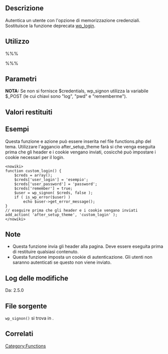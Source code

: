 {{Languages|
{{en|Function Reference/wp_signon}}
{{it|Riferimento funzioni/wp_signon}}
}}

== Descrizione ==

Autentica un utente con l'opzione di memorizzazione credenziali. Sostituisce la funzione deprecata [[Function_Reference/wp_login|wp_login]].

== Utilizzo ==

%%% <?php wp_signon( $credentials, $secure_cookie ) ?> %%%

== Parametri ==

{{it:Parameter|$credentials|array|Informazioni dell'utente per effettuare l'autenticazione.|opzionale}}
{{it:Parameter|$secure_cookie|boolean|Indica se utilizzare cookie sicuri.|opzionale}}

'''NOTA:''' Se non si fornisce $credentials, wp_signon utilizza la variabile $_POST (le cui chiavi sono "log", "pwd" e "rememberme").

== Valori restituiti ==

{{it:Return||object|Un [[it:Riferimento_classi/WP_Error|WP_Error]] in caso di fallimento, un [[Class_Reference/WP_User|WP_User]] in caso di successo.}}

== Esempi ==
Questa funzione e azione può essere inserita nel file functions.php del tema.
Utilizzare l'aggancio after_setup_theme farà si che venga eseguita prima che gli header e i cookie vengano inviati, cosicché può impostare i cookie necessari per il login.
<pre><nowiki>
function custom_login() {
	$creds = array();
	$creds['user_login'] = 'esempio';
	$creds['user_password'] = 'password';
	$creds['remember'] = true;
	$user = wp_signon( $creds, false );
	if ( is_wp_error($user) )
		echo $user->get_error_message();
}
// eseguire prima che gli header e i cookie vengano inviati
add_action( 'after_setup_theme', 'custom_login' );
</nowiki></pre>

== Note ==

*Questa funzione invia gli header alla pagina. Deve essere eseguita prima di restituire qualsiasi contenuto.
*Questa funzione imposta un cookie di autenticazione. Gli utenti non saranno autenticati se questo non viene inviato.

== Log delle modifiche ==

Da: 2.5.0

== File sorgente ==

<tt>wp_signon()</tt> si trova in {{Trac|wp-includes/user.php}}.

== Correlati ==

{{it:Tag Footer}}

[[Category:Functions]]